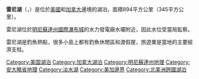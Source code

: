 {{Infobox_lake
|pushpin_map=USA
 |湖泊名稱=雷尼湖
 |湖泊照片=
 |湖泊照片標題=
 |測深圖=
 |測深圖標題=
 |座標={{coord|48|39|N|93|18|W|type:lake}}
 |湖泊類別=[[淡水湖|淡水湖]]
 |流入=[[那馬坎湖|那馬坎湖]]（Namakan Lake）、[[卡貝托嘎瑪湖|卡貝托嘎瑪湖]]（Kabetogama Lake）
 |流出=[[雷尼河|雷尼河]]
 |集水區面積=
 |集水區國家=[[加拿大|加拿大]]、[[美國|美國]]
 |湖泊長度=80公里（最長）
 |湖泊闊度=48公里（最闊）、8公里（平均）
 |湖泊面積=932平方公里
 |平均深度=
 |最深深度=50公尺
 |水體體積=
 |湖水停留時間=
 |湖岸線長度=1,500公里（連島嶼2,520公里）
 |海拔高度=338米
 |湖中島嶼=約1,600
 |湖邊城鎮=[[國際瀑布城|國際瀑布城]]（International Falls）、[[弗朗西斯堡|弗朗西斯堡]]（Fort Frances）
}}

'''雷尼湖'''（{{lang-en|Rainy Lake}}，{{lang-fr|lac à la Pluie}}）是位於[[美國|美國]]和[[加拿大|加拿大]]邊境的湖泊，面積894平方公里（345平方公里）。

雷尼湖位於[[明尼蘇達州|明尼蘇達州]][[國際瀑布城|國際瀑布城]]的水力發電廠水壩附近，因此水位受當局監察。

雷尼湖是釣魚熱點，很多小島上都有釣魚休閒區和渡假屋，旅遊業是當地的主要經濟支柱。

{{america-geo-stub}}

{{DEFAULTSORT:Rainy Lake}}
[[Category:美国湖泊|Category:美国湖泊]]
[[Category:加拿大湖泊|Category:加拿大湖泊]]
[[Category:明尼蘇達州地理|Category:明尼蘇達州地理]]
[[Category:安大略省地理|Category:安大略省地理]]
[[Category:淡水湖|Category:淡水湖]]
[[Category:美加邊界|Category:美加邊界]]
[[Category:北美洲跨國湖泊|Category:北美洲跨國湖泊]]
